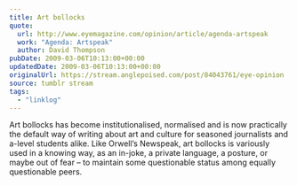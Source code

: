 ```yaml
---
title: Art bollocks
quote:
  url: http://www.eyemagazine.com/opinion/article/agenda-artspeak
  work: "Agenda: Artspeak"
  author: David Thompson
pubDate: 2009-03-06T10:13:00+00:00
updatedDate: 2009-03-06T10:13:00+00:00
originalUrl: https://stream.anglepoised.com/post/84043761/eye-opinion
source: tumblr stream
tags:
  - "linklog"
---
```


Art bollocks has become institutionalised, normalised and is now practically the default way of writing about art and culture for seasoned journalists and a-level students alike. Like Orwell’s Newspeak, art bollocks is variously used in a knowing way, as an in-joke, a private language, a posture, or maybe out of fear – to maintain some questionable status among equally questionable peers.
